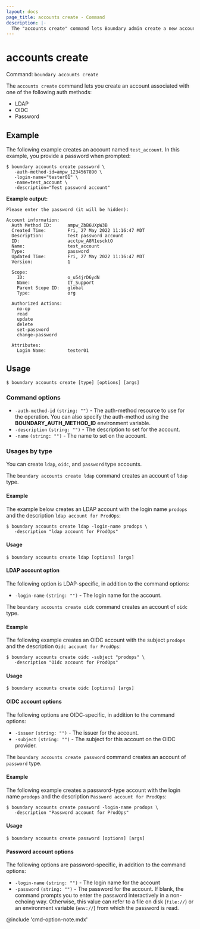 ```yaml
---
layout: docs
page_title: accounts create - Command
description: |-
  The "accounts create" command lets Boundary admin create a new account resource.
---
```


# accounts create

Command: `boundary accounts create`

The `accounts create` command lets you create an account associated with one of the following auth methods:

- LDAP
- OIDC
- Password

## Example

The following example creates an account named `test_account`. In this example, you provide a password when prompted:

```shell-session
$ boundary accounts create password \
   -auth-method-id=ampw_1234567890 \
   -login-name="tester01" \
   -name=test_account \
   -description="Test password account"
```

**Example output:**

<CodeBlockConfig hideClipboard>

```plaintext
Please enter the password (it will be hidden):

Account information:
  Auth Method ID:      ampw_ZbB6UXpW3B
  Created Time:        Fri, 27 May 2022 11:16:47 MDT
  Description:         Test password account
  ID:                  acctpw_A8R1escktO
  Name:                test_account
  Type:                password
  Updated Time:        Fri, 27 May 2022 11:16:47 MDT
  Version:             1

  Scope:
    ID:                o_u54jrD6ydN
    Name:              IT_Support
    Parent Scope ID:   global
    Type:              org

  Authorized Actions:
    no-op
    read
    update
    delete
    set-password
    change-password

  Attributes:
    Login Name:        tester01
```

</CodeBlockConfig>


## Usage

<CodeBlockConfig hideClipboard>

```shell-session
$ boundary accounts create [type] [options] [args]
```

</CodeBlockConfig>

### Command options

- `-auth-method-id` `(string: "")` - The auth-method resource to use for the
   operation. You can also specify the auth-method using the **BOUNDARY_AUTH_METHOD_ID**
   environment variable.
- `-description` `(string: "")` - The description to set for the account.
- `-name` `(string: "")` - The name to set on the account.


### Usages by type

You can create `ldap`, `oidc`, and `password` type accounts.

<Tabs>
<Tab heading="LDAP">

The `boundary accounts create ldap` command creates an account of `ldap` type.

#### Example

The example below creates an LDAP account with the login name `prodops` and the description `ldap account for ProdOps`:

```shell-session
$ boundary accounts create ldap -login-name prodops \
   -description "ldap account for ProdOps"
```

#### Usage

<CodeBlockConfig hideClipboard>

```shell-session
$ boundary accounts create ldap [options] [args]
```

</CodeBlockConfig>

#### LDAP account option

The following option is LDAP-specific, in addition to the command options:

- `-login-name` `(string: "")` - The login name for the account.

</Tab>
<Tab heading="OIDC">

The `boundary accounts create oidc` command creates an account of `oidc` type.

#### Example

The following example creates an OIDC account with the subject `prodops` and the description `Oidc account for ProdOps`:

```shell-session
$ boundary accounts create oidc -subject "prodops" \
   -description "Oidc account for ProdOps"
```

#### Usage

<CodeBlockConfig hideClipboard>

```shell-session
$ boundary accounts create oidc [options] [args]
```

</CodeBlockConfig>

#### OIDC account options

The following options are OIDC-specific, in addition to the command options:

- `-issuer` `(string: "")` - The issuer for the account.
- `-subject` `(string: "")` - The subject for this account on the OIDC provider.

</Tab>
<Tab heading="Password">

The `boundary accounts create password` command creates an account of `password` type.

#### Example

The following example creates a password-type account with the login name `prodops` and the description `Password account for ProdOps`:

```shell-session
$ boundary accounts create password -login-name prodops \
   -description "Password account for ProdOps"
```

#### Usage

<CodeBlockConfig hideClipboard>

```shell-session
$ boundary accounts create password [options] [args]
```

</CodeBlockConfig>

#### Password account options

The following options are password-specific, in addition to the command
options:

- `-login-name` `(string: "")` - The login name for the account
- `-password` `(string: "")` - The password for the account. If blank, the
   command prompts you to enter the password interactively in a
   non-echoing way. Otherwise, this value can refer to a file on disk (`file://`) or an environment variable (`env://`) from which the password is read.

</Tab>
</Tabs>


@include 'cmd-option-note.mdx'